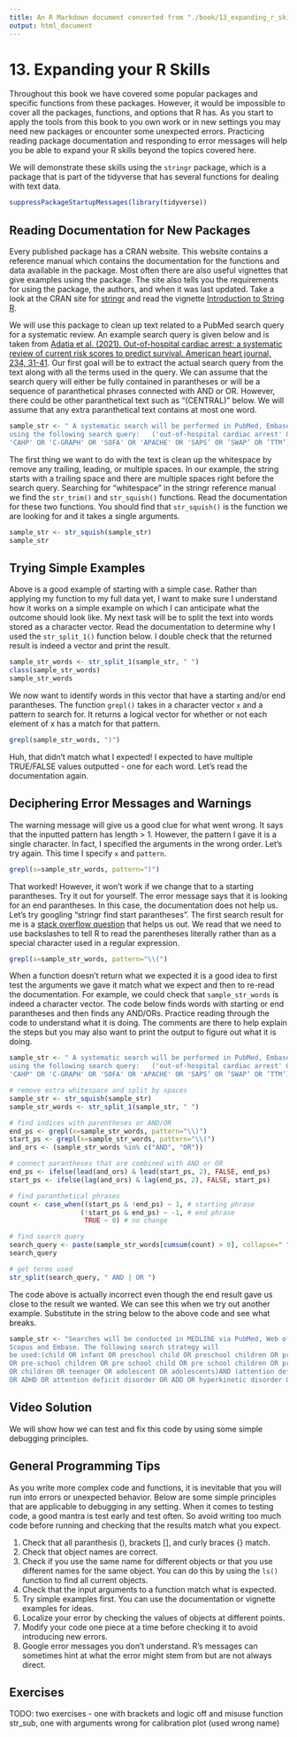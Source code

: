 ```yaml
---
title: An R Markdown document converted from "./book/13_expanding_r_skills.ipynb"
output: html_document
---
```


# 13. Expanding your R Skills

Throughout this book we have covered some popular packages and specific functions from these packages. However, it would be impossible to cover all the packages, functions, and options that R has. As you start to apply the tools from this book to you own work or in new settings you may need new packages or encounter some unexpected errors. Practicing reading package documentation and responding to error messages will help you be able to expand your R skills beyond the topics covered here. 

We will demonstrate these skills using the `stringr` package, which is a package that is part of the tidyverse that has several functions for dealing with text data. 

```r
suppressPackageStartupMessages(library(tidyverse))
```

## Reading Documentation for New Packages

Every published package has a CRAN website. This website contains a reference manual which contains the documentation for the functions and data available in the package. Most often there are also useful vignettes that give examples using the package. The site also tells you the requirements for using the package, the authors, and when it was last updated. Take a look at the CRAN site for [stringr](https://cran.r-project.org/web/packages/stringr/index.html) and read the vignette [Introduction to String R](https://cran.r-project.org/web/packages/stringr/vignettes/stringr.html). 

We will use this package to clean up text related to a PubMed search query for a systematic review. An example search query is given below and is taken from [Adatia et al. (2021). Out-of-hospital cardiac arrest: a systematic review of current risk scores to predict survival. American heart journal, 234, 31-41](https://www.sciencedirect.com/science/article/abs/pii/S0002870320304130). Our first goal will be to extract the actual search query from the text along with all the terms used in the query. We can assume that the search query will either be fully contained in parantheses or will be a sequence of paranthetical phrases connected with AND or OR. However, there could be other paranthetical text such as "(CENTRAL)" below. We will assume that any extra paranthetical text contains at most one word. 

```r
sample_str <- " A systematic search will be performed in PubMed, Embase, and the Cochrane Library (CENTRAL), 
using the following search query:   ('out-of-hospital cardiac arrest' OR 'OHCA') AND ('MIRACLE 2' OR 'OHCA' OR 
'CAHP' OR 'C-GRAPH' OR 'SOFA' OR 'APACHE' OR 'SAPS’ OR ’SWAP’ OR ’TTM’)."
```

The first thing we want to do with the text is clean up the whitespace by remove any trailing, leading, or multiple spaces. In our example, the string starts with a trailing space and there are multiple spaces right before the search query. Searching for "whitespace" in the stringr reference manual we find the `str_trim()` and `str_squish()` functions. Read the documentation for these two functions. You should find that `str_squish()` is the function we are looking for and it takes a single arguments. 

```r
sample_str <- str_squish(sample_str)
sample_str
```

## Trying Simple Examples

Above is a good example of starting with a simple case. Rather than applying my function to my full data yet, I want to make sure I understand how it works on a simple example on which I can anticipate what the outcome should look like. My next task will be to split the text into words stored as a character vector. Read the documentation to determine why I used the `str_split_1()` function below. I double check that the returned result is indeed a vector and print the result.

```r
sample_str_words <- str_split_1(sample_str, " ")
class(sample_str_words)
sample_str_words
```

We now want to identify words in this vector that have a starting and/or end parantheses. The function `grepl()` takes in a character vector `x` and a pattern to search for. It returns a logical vector for whether or not each element of x has a match for that pattern.

```r
grepl(sample_str_words, ")")
```

Huh, that didn't match what I expected! I expected to have multiple TRUE/FALSE values outputted - one for each word. Let's read the documentation again. 

## Deciphering Error Messages and Warnings

The warning message will give us a good clue for what went wrong. It says that the inputted pattern has length > 1. However, the pattern I gave it is a single character. In fact, I specified the arguments in the wrong order. Let's try again. This time I specify `x` and `pattern`. 

```r
grepl(x=sample_str_words, pattern=")")
```

That worked! However, it won't work if we change that to a starting parantheses. Try it out for yourself. The error message says that it is looking for an end parantheses. In this case, the documentation does not help us. Let's try googling "stringr find start parantheses". The first search result for me is a [stack overflow question](https://stackoverflow.com/questions/56174805/how-to-search-for-strings-with-parentheses-in-r) that helps us out. We read that we need to use backslashes to tell R to read the parentheses literally rather than as a special character used in a regular expression. 

```r
grepl(x=sample_str_words, pattern="\\(")
```

When a function doesn't return what we expected it is a good idea to first test the arguments we gave it match what we expect and then to re-read the documentation. For example, we could check that `sample_str_words` is indeed a character vector. The code below finds words with starting or end parantheses and then finds any AND/ORs. Practice reading through the code to understand what it is doing. The comments are there to help explain the steps but you may also want to print the output to figure out what it is doing.

```r
sample_str <- " A systematic search will be performed in PubMed, Embase, and the Cochrane Library (CENTRAL), 
using the following search query:   ('out-of-hospital cardiac arrest' OR 'OHCA') AND ('MIRACLE 2' OR 'OHCA' OR 
'CAHP' OR 'C-GRAPH' OR 'SOFA' OR 'APACHE' OR 'SAPS’ OR ’SWAP’ OR ’TTM’)."

# remove extra whitespace and split by spaces
sample_str <- str_squish(sample_str)
sample_str_words <- str_split_1(sample_str, " ")

# find indices with parentheses or AND/OR
end_ps <- grepl(x=sample_str_words, pattern="\\)")
start_ps <- grepl(x=sample_str_words, pattern="\\(")
and_ors <- (sample_str_words %in% c("AND", "OR"))

# connect parantheses that are combined with AND or OR
end_ps <- ifelse(lead(and_ors) & lead(start_ps, 2), FALSE, end_ps)
start_ps <- ifelse(lag(and_ors) & lag(end_ps, 2), FALSE, start_ps)

# find paranthetical phrases
count <- case_when((start_ps & !end_ps) ~ 1, # starting phrase
                  (!start_ps & end_ps) ~ -1, # end phrase
                   TRUE ~ 0) # no change

# find search query
search_query <- paste(sample_str_words[cumsum(count) > 0], collapse=" ")
search_query

# get terms used
str_split(search_query, " AND | OR ")
```

The code above is actually incorrect even though the end result gave us close to the result we wanted. We can see this when we try out another example. Substitute in the string below to the above code and see what breaks. 

```r
sample_str <- "Searches will be conducted in MEDLINE via PubMed, Web of Science, 
Scopus and Embase. The following search strategy will
be used:(child OR infant OR preschool child OR preschool children OR preschooler OR pre-school child 
OR pre-school children OR pre school child OR pre school children OR pre-schooler OR pre schooler 
OR children OR teenager OR adolescent OR adolescents)AND (attention deficit disorder with hyperactivity 
OR ADHD OR attention deficit disorder OR ADD OR hyperkinetic disorder OR minimal brain disorder) Submitted "
```

## Video Solution

We will show how we can test and fix this code by using some simple debugging principles. 

## General Programming Tips

As you write more complex code and functions, it is inevitable that you will run into errors or unexpected behavior. Below are some simple principles that are applicable to debugging in any setting. When it comes to testing code, a good mantra is test early and test often. So avoid writing too much code before running and checking that the results match what you expect. 

  1.  Check that all paranthesis (), brackets [], and curly braces {} match.  
  2.  Check that object names are correct.   
  3.  Check if you use the same name for different objects or that you use different names for the same object. You can do this by using the `ls()` function to find all current objects. 
  4.  Check that the input arguments to a function match what is expected.  
  5.  Try simple examples first. You can use the documentation or vignette examples for ideas. 
  6.  Localize your error by checking the values of objects at different points.  
  7.  Modify your code one piece at a time before checking it to avoid introducing new errors.  
  8.  Google error messages you don't understand. R's messages can sometimes hint at what the error might stem from but are not always direct.

## Exercises

TODO: two exercises - one with brackets and logic off and misuse function str_sub, one with arguments wrong for calibration plot (used wrong name)

